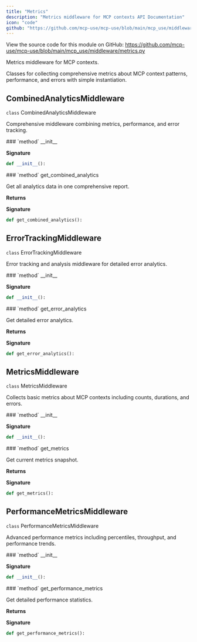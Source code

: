 ```yaml
---
title: "Metrics"
description: "Metrics middleware for MCP contexts API Documentation"
icon: "code"
github: "https://github.com/mcp-use/mcp-use/blob/main/mcp_use/middleware/metrics.py"
---
```



<Callout type="info" title="Source Code">
View the source code for this module on GitHub: <a href='https://github.com/mcp-use/mcp-use/blob/main/mcp_use/middleware/metrics.py' target='_blank' rel='noopener noreferrer'>https://github.com/mcp-use/mcp-use/blob/main/mcp_use/middleware/metrics.py</a>
</Callout>

Metrics middleware for MCP contexts.

Classes for collecting comprehensive metrics about MCP context patterns,
performance, and errors with simple instantiation.

## CombinedAnalyticsMiddleware

<div>
<RandomGradientBackground className="rounded-lg p-4 w-full h-full rounded-full">
<div className="text-black">
<div className="text-black font-bold text-xl mb-2 mt-8"><code className="!text-black">class</code> CombinedAnalyticsMiddleware</div>

Comprehensive middleware combining metrics, performance, and error tracking.

</div>
</RandomGradientBackground>
<Card type="info">
### `method` __init__

**Signature**
```python wrap
def __init__():
```

</Card>
<Card type="info">
### `method` get_combined_analytics

Get all analytics data in one comprehensive report.


**Returns**
><ResponseField name="returns" type="dict[str, Any]" />

**Signature**
```python wrap
def get_combined_analytics():
```

</Card>

</div>

## ErrorTrackingMiddleware

<div>
<RandomGradientBackground className="rounded-lg p-4 w-full h-full rounded-full">
<div className="text-black">
<div className="text-black font-bold text-xl mb-2 mt-8"><code className="!text-black">class</code> ErrorTrackingMiddleware</div>

Error tracking and analysis middleware for detailed error analytics.

</div>
</RandomGradientBackground>
<Card type="info">
### `method` __init__

**Signature**
```python wrap
def __init__():
```

</Card>
<Card type="info">
### `method` get_error_analytics

Get detailed error analytics.


**Returns**
><ResponseField name="returns" type="dict[str, Any]" />

**Signature**
```python wrap
def get_error_analytics():
```

</Card>

</div>

## MetricsMiddleware

<div>
<RandomGradientBackground className="rounded-lg p-4 w-full h-full rounded-full">
<div className="text-black">
<div className="text-black font-bold text-xl mb-2 mt-8"><code className="!text-black">class</code> MetricsMiddleware</div>

Collects basic metrics about MCP contexts including counts, durations, and errors.

</div>
</RandomGradientBackground>
<Card type="info">
### `method` __init__

**Signature**
```python wrap
def __init__():
```

</Card>
<Card type="info">
### `method` get_metrics

Get current metrics snapshot.


**Returns**
><ResponseField name="returns" type="dict[str, Any]" />

**Signature**
```python wrap
def get_metrics():
```

</Card>

</div>

## PerformanceMetricsMiddleware

<div>
<RandomGradientBackground className="rounded-lg p-4 w-full h-full rounded-full">
<div className="text-black">
<div className="text-black font-bold text-xl mb-2 mt-8"><code className="!text-black">class</code> PerformanceMetricsMiddleware</div>

Advanced performance metrics including percentiles, throughput, and performance trends.

</div>
</RandomGradientBackground>
<Card type="info">
### `method` __init__

**Signature**
```python wrap
def __init__():
```

</Card>
<Card type="info">
### `method` get_performance_metrics

Get detailed performance statistics.


**Returns**
><ResponseField name="returns" type="dict[str, Any]" />

**Signature**
```python wrap
def get_performance_metrics():
```

</Card>

</div>
